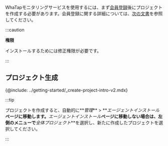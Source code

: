 WhaTapモニタリングサービスを使用するには、まず[会員登録](https://www.whatap.io/ja/signup/)後にプロジェクトを作成する必要があります。会員登録に関する詳細については、[次の文書](../account/account-manage)を参照してください。

:::caution

**権限**

インストールするためには修正権限が必要です。

:::

## プロジェクト生成

{@include: ../getting-started/_create-project-intro-v2.mdx}

:::tip

プロジェクトを作成すると、自動的に**_管理_** > **_エージェントインストール_**ページに移動します。**_エージェントインストール_**ページに移動しない場合は、左側のメニューで**_全体プロジェクト_**を選択し、新たに作成したプロジェクトを選択してください。

:::
